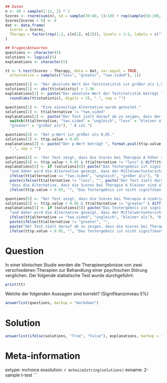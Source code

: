 ```r
## Daten
n <- 40 + sample(1:12, 2) * 3
Scores <- rnorm(sum(n), sd = sample(30:40, 1)/10) + rep(sample(50:100, 2)/10, n)
Scores[Scores < 0] <- 0
dat <- data.frame(
  Scores = Scores,
  Therapy = factor(rep(1:2, c(n[1], n[2])), levels = 1:2, labels = c("Therapie A", "Therapie B"))
)

## Fragen/Antworten
questions <- character(5)
solutions <- logical(5)
explanations <- character(5)

tt <- t.test(Scores ~ Therapy, data = dat, var.equal = TRUE,
  alternative = sample(c("less", "greater", "two.sided"), 1))

questions[1] <- "Der absolute Wert der Teststatistik ist größer als 1,96."
solutions[1] <- abs(tt$statistic) > 1.96
explanations[1] <- paste("Der absolute Wert der Teststatistik beträgt ", 
  round(abs(tt$statistic), digits = 3), ".", sep = "")

questions[2] <- "Eine einseitige Alternative wurde getestet."
solutions[2] <- tt$alternative != "two.sided"
explanations[2] <- paste("Der Test zielt darauf ab zu zeigen, dass der Mittelwertunterschied ",
  switch(tt$alternative, "two.sided" = "ungleich", "less" = "kleiner als", 
  "greater" = "größer als"), " 0 ist.")

questions[3] <- "Der p-Wert ist größer als 0,05."
solutions[3] <- tt$p.value > 0.05
explanations[3] <- paste("Der p-Wert beträgt ", format.pval(tt$p.value, digits = 3),
  ".", sep = "")

questions[4] <- "Der Test zeigt, dass die Scores bei Therapie A höher sind als bei Therapie B."
solutions[4] <- tt$p.value < 0.05 & tt$alternative != "less" & diff(tt$estimate) < 0
explanations[4] <- if (solutions[4]) paste("Das Testergebnis ist signifikant ($p < 0.05$)",
  "und daher wird die Alternative gezeigt, dass der Mittelwertunterschied",
  ifelse(tt$alternative == "two.sided", "ungleich", "größer als"), "0 ist.") else 
  paste(ifelse(tt$alternative != "less", "", paste("Der Test zielt darauf ab zu zeigen,",
  "dass die Alternative, dass die Scores bei Therapie A kleiner sind als bei Therapie B,")),
  ifelse(tt$p.value < 0.05, "", "Das Testergebnis ist nicht signifikant ($p \\ge 0.05$)."))

questions[5] <- "Der Test zeigt, dass die Scores bei Therapie A niedriger sind als bei Therapie B."
solutions[5] <- tt$p.value < 0.05 & tt$alternative != "greater" & diff(tt$estimate) > 0
explanations[5] <- if (solutions[5]) paste("Das Testergebnis ist signifikant ($p < 0.05$)",
  "und daher wird die Alternative gezeigt, dass der Mittelwertunterschied",
  ifelse(tt$alternative == "two.sided", "ungleich", "kleiner als"), "0 ist.") else 
  paste(ifelse(tt$alternative != "greater", "", 
  paste("Der Test zielt darauf ab zu zeigen, dass die Scores bei Therapie A größer sind als bei Therapie B.")),
  ifelse(tt$p.value < 0.05, "", "Das Testergebnis ist nicht signifikant ($p \\ge 0.05$)."))
```

Question
=====
In einer klinischen Studie werden die Therapieergebnisse von zwei verschiedenen Therapien zur Behandlung einer psychischen Störung verglichen. Der folgende statistische Test wurde durchgeführt:

```r
print(tt)
```

Welche der folgenden Aussagen sind korrekt? (Signifikanzniveau 5%)

```r
answerlist(questions, markup = "markdown")
```

Solution
======

```r
answerlist(ifelse(solutions, "True", "False"), explanations, markup = "markdown")
```

Meta-information
================
extype: mchoice
exsolution: `r mchoice2string(solutions)`
exname: 2-sample t-test
```